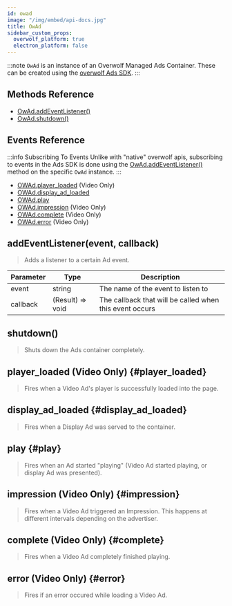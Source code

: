 ```yaml
---
id: owad
image: "/img/embed/api-docs.jpg"
title: OwAd
sidebar_custom_props:
  overwolf_platform: true
  electron_platform: false
---
```


:::note
`OwAd` is an instance of an Overwolf Managed Ads Container.
These can be created using the [overwolf Ads SDK](/api/general/ads-sdk/overwolf-platform).
:::


## Methods Reference

* [OwAd.addEventListener()](#addeventlistenerevent-callback)
* [OwAd.shutdown()](#shutdown)

## Events Reference

:::info Subscribing To Events
Unlike with "native" overwolf apis, subscribing to events in the Ads SDK is done using the
[OwAd.addEventListener()](#addeventlistenerevent-callback) method on the specific `OwAd` instance.
:::

* [OWAd.player_loaded](#player_loaded) (Video Only)
* [OWAd.display_ad_loaded](#display_ad_loaded)
* [OWAd.play](#play)
* [OWAd.impression](#impression) (Video Only)
* [OWAd.complete](#complete) (Video Only)
* [OWAd.error](#error) (Video Only)


## addEventListener(event, callback)

> Adds a listener to a certain Ad event.

Parameter | Type   | Description                                  |
--------- | -------| -------------------------------------------- |
event     | string | The name of the event to listen to           |
callback  | (Result) => void | The callback that will be called when this event occurs |


## shutdown()

> Shuts down the Ads container completely.

## player_loaded (Video Only) {#player_loaded}

> Fires when a Video Ad's player is successfully loaded into the page.

## display_ad_loaded {#display_ad_loaded}

> Fires when a Display Ad was served to the container.

## play {#play}

> Fires when an Ad started "playing" (Video Ad started playing, or display Ad was presented).

## impression (Video Only) {#impression}

> Fires when a Video Ad triggered an Impression. This happens at different intervals depending on the advertiser.

## complete (Video Only) {#complete}

> Fires when a Video Ad completely finished playing.

## error (Video Only) {#error}

> Fires if an error occured while loading a Video Ad.